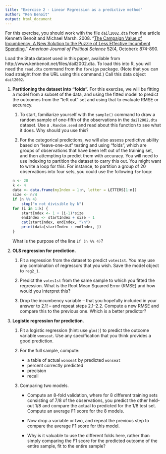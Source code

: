 ```yaml
---
title: "Exercise 2 - Linear Regression as a predictive method"
author: "Ken Benoit"
output: html_document
---
```


For this exercise, you should work with the file `dail2002.dta` from the article Kenneth Benoit and Michael Marsh. 2008. "[The Campaign Value of Incumbency: A New Solution to the Puzzle of Less Effective Incumbent Spending.](http://www.kenbenoit.net/pdfs/ajps_348.pdf)" *American Journal of Political Science* 52(4, October): 874-890.   
    
Load the Stata dataset used in this paper, available from http://www.kenbenoit.net/files/dail2002.dta.  To load this into R, you will need the `read.dta` command from the `foreign` package.  (Note that you can load straight from the URL using this command.)  Call this data object `dail2002`.
    
1.  **Partitioning the dataset into "folds".**  For this exercise, we will be fitting a model from 
    a subset of the data, and using the fitted model to predict the outcomes from the "left out" set 
    and using that to evaluate RMSE or accuracy.
    
    1. To start, familiarize yourself with the `sample()` command to draw a random sample of one-fifth of the observations in the `dail2002.dta` dataset.  Use a `.Random.seed` and read about this function to see what it does.  Why should you use this?
    
    2. For the categorical predictions, we will also assess predictive ability based on "leave-one-out" testing and using "folds", which are groups of observations that have been left out of the training set, and then attempting to predict them with accuracy.  You will need to use indexing to partition the dataset to carry this out.  You might want to write a loop for this.  For instance, to partition a group of 20 observations into four sets, you could use the following `for` loop:
    
    ```r
    n <- 20
    k <- 4
    data <- data.frame(myIndex = 1:n, letter = LETTERS[1:n])
    size <- n/4
    if (n %% 4)
        stop("n not divisible by k")
    for (i in 1:k) {
        startIndex <- 1 + (i-1)*size
        endIndex <- startIndex + size - 1
        cat(startIndex, endIndex, "\n")
        print(data[startIndex : endIndex, ])
    }
    ```

    What is the purpose of the line `if (n %% 4)`?

2.  **OLS regression for prediction.**

    1.  Fit a regression from the dataset to predict `votes1st`.  You may use any combination of
        regressors that you wish.  Save the model object to `reg2_1`.
        
    2.  Predict the `votes1st` from the same sample to which you fitted the regression.  What is the 
        Root Mean Squared Error (RMSE) and how would you interpret this?
        
    3.  Drop the incumbency variable -- that you hopefully included in your answer to 2.1! -- and
        repeat steps 2.1--2.2.  Compute a new RMSE and compare this to the previous one.  Which
        is a better predictor?
        
3.  **Logistic regression for prediction**.

    1.  Fit a logistic regression (hint: use `glm()`) to predict the outcome variable `wonseat`.  Use 
        any specification that you think provides a good prediction.
    
    2.  For the full sample, compute:
        
        *  a table of actual `wonseat` by predicted `wonseat`
        *  percent correctly predicted
        *  precision
        *  recall
    
    3.  Comparing two models.
    
        *  Compute an 8-fold validation, where for 8 different training sets consisting of 7/8 of the observations, you predict the other held-out 1/8 and compare the actual to predicted for the 1/8 test set.  Compute an average F1 score for the 8 models.
        
        *  Now drop a variable or two, and repeat the previous step to compare the average F1 score for this model.
        
        *  Why is it valuable to use the different folds here, rather than simply comparing the F1 score for the predicted outcome of the entire sample, fit to the entire sample?
    
  
